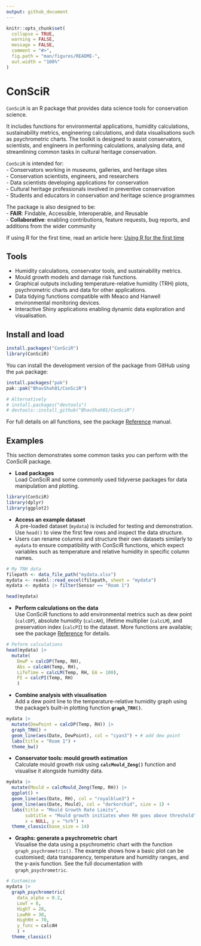 ```yaml
---
output: github_document
---
```


<!-- README.md is generated from README.Rmd. Please edit that file -->

```r
knitr::opts_chunk$set(
  collapse = TRUE,
  warning = FALSE, 
  message = FALSE,
  comment = "#>",
  fig.path = "man/figures/README-",
  out.width = "100%"
)
```

# ConSciR

<!-- badges: start -->

<!-- badges: end -->

`ConSciR` is an R package that provides data science tools for conservation science.

It includes functions for environmental applications, humidity calculations, sustainability metrics, engineering calculations, and data visualisations such as psychrometric charts. The toolkit is designed to assist conservators, scientists, and engineers in performing calculations, analysing data, and streamlining common tasks in cultural heritage conservation.

`ConSciR` is intended for:\
- Conservators working in museums, galleries, and heritage sites\
- Conservation scientists, engineers, and researchers\
- Data scientists developing applications for conservation\
- Cultural heritage professionals involved in preventive conservation\
- Students and educators in conservation and heritage science programmes

The package is also designed to be:\
- **FAIR**: Findable, Accessible, Interoperable, and Reusable\
- **Collaborative**: enabling contributions, feature requests, bug reports, and
additions from the wider community

If using R for the first time, read an article here: [Using R for the first time](https://bhavshah01.github.io/ConSciR/articles/ConSciR-FirstTimeR.html)

## Tools

-   Humidity calculations, conservator tools, and sustainability metrics.
-   Mould growth models and damage risk functions.
-   Graphical outputs including temperature-relative humidity (TRH) plots, psychrometric charts and data for other applications.
-   Data tidying functions compatible with Meaco and Hanwell environmental monitoring devices.
-   Interactive Shiny applications enabling dynamic data exploration and visualisation.

## Install and load

``` r
install.packages("ConSciR")
library(ConSciR)
```

You can install the development version of the package from GitHub using the `pak` package:

``` r
install.packages("pak")
pak::pak("BhavShah01/ConSciR")

# Alternatively
# install.packages("devtools")
# devtools::install_github("BhavShah01/ConSciR")
```

For full details on all functions, see the package [Reference](https://bhavshah01.github.io/ConSciR/reference/index.html) manual.


## Examples

This section demonstrates some common tasks you can perform with the ConSciR package.

-   **Load packages**\
    Load ConSciR and some commonly used tidyverse packages for data manipulation and plotting.

```r
library(ConSciR)
library(dplyr)
library(ggplot2)
```

-   **Access an example dataset**\
    A pre-loaded dataset (`mydata`) is included for testing and demonstration. Use `head()` to view the first few rows and inspect the data structure.
-   Users can rename columns and structure their own datasets similarly to `mydata` to ensure compatibility with ConSciR functions, which expect variables such as temperature and relative humidity in specific column names.

```r
# My TRH data
filepath <- data_file_path("mydata.xlsx")
mydata <- readxl::read_excel(filepath, sheet = "mydata")
mydata <- mydata |> filter(Sensor == "Room 1")

head(mydata)
```

-   **Perform calculations on the data**\
    Use ConSciR functions to add environmental metrics such as dew point (`calcDP`), absolute humidity (`calcAH`), lifetime multiplier (`calcLM`), and preservation index (`calcPI`) to the dataset. More functions are available; see the package [Reference](https://bhavshah01.github.io/ConSciR/reference/index.html) for details.

```r
# Peform calculations
head(mydata) |>
  mutate(
    DewP = calcDP(Temp, RH), 
    Abs = calcAH(Temp, RH), 
    LifeTime = calcLM(Temp, RH, EA = 100), 
    PI = calcPI(Temp, RH)
    )
```

-   **Combine analysis with visualisation**\
    Add a dew point line to the temperature-relative humidity graph using the package’s built-in plotting function **`graph_TRH()`**.

```r
mydata |>
  mutate(DewPoint = calcDP(Temp, RH)) |>
  graph_TRH() + 
  geom_line(aes(Date, DewPoint), col = "cyan3") + # add dew point
  labs(title = "Room 1") +
  theme_bw()
```

-   **Conservator tools: mould growth estimation**\
    Calculate mould growth risk using **`calcMould_Zeng()`** function and visualise it alongside humidity data.

```r
mydata |>
  mutate(Mould = calcMould_Zeng(Temp, RH)) |>
  ggplot() +
  geom_line(aes(Date, RH), col = "royalblue3") +
  geom_line(aes(Date, Mould), col = "darkorchid", size = 1) +
  labs(title = "Mould Growth Rate Limits", 
       subtitle = "Mould growth initiates when RH goes above threshold",
       x = NULL, y = "%rh") + 
  theme_classic(base_size = 14)
```

-   **Graphs: generate a psychrometric chart**\
    Visualise the data using a psychrometric chart with the function `graph_psychrometric()`. The example shows how a basic plot can be customised; data transparency, temperature and humidity ranges, and the y-axis function. See the full documentation with `graph_psychrometric`.

```r
# Customise 
mydata |>
  graph_psychrometric(
    data_alpha = 0.2,
    LowT = 8, 
    HighT = 28,
    LowRH = 30,
    HighRH = 70,
    y_func = calcAH
    ) +
  theme_classic()
```
